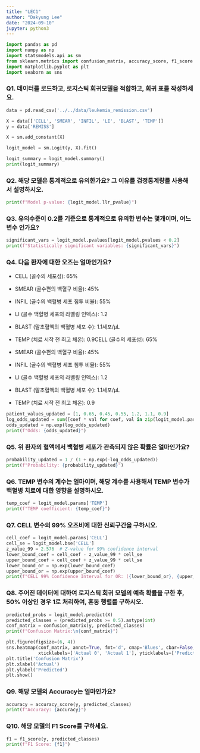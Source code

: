 ```yaml
---
title: "LEC1"
author: "Dakyung Lee"
date: "2024-09-10"
jupyter: python3
---
```


```python
import pandas as pd
import numpy as np
import statsmodels.api as sm
from sklearn.metrics import confusion_matrix, accuracy_score, f1_score
import matplotlib.pyplot as plt
import seaborn as sns
```

### Q1. 데이터를 로드하고, 로지스틱 회귀모델을 적합하고, 회귀 표를 작성하세요.
```python
data = pd.read_csv('../../data/leukemia_remission.csv')

X = data[['CELL', 'SMEAR', 'INFIL', 'LI', 'BLAST', 'TEMP']]
y = data['REMISS']

X = sm.add_constant(X)

logit_model = sm.Logit(y, X).fit()

logit_summary = logit_model.summary()
print(logit_summary)
```

### Q2. 해당 모델은 통계적으로 유의한가요? 그 이유를 검정통계량를 사용해서 설명하시오.
```python
print(f"Model p-value: {logit_model.llr_pvalue}")
```

### Q3. 유의수준이 0.2를 기준으로 통계적으로 유의한 변수는 몇개이며, 어느 변수 인가요?
```python
significant_vars = logit_model.pvalues[logit_model.pvalues < 0.2]
print(f"Statistically significant variables: {significant_vars}")
```

### Q4. 다음 환자에 대한 오즈는 얼마인가요?

* CELL (골수의 세포성): 65%

* SMEAR (골수편의 백혈구 비율): 45%

* INFIL (골수의 백혈병 세포 침투 비율): 55%

* LI (골수 백혈병 세포의 라벨링 인덱스): 1.2

* BLAST (말초혈액의 백혈병 세포 수): 1.1세포/μL

* TEMP (치료 시작 전 최고 체온): 0.9CELL (골수의 세포성): 65%

* SMEAR (골수편의 백혈구 비율): 45%

* INFIL (골수의 백혈병 세포 침투 비율): 55%

* LI (골수 백혈병 세포의 라벨링 인덱스): 1.2

* BLAST (말초혈액의 백혈병 세포 수): 1.1세포/μL

* TEMP (치료 시작 전 최고 체온): 0.9

```python
patient_values_updated = [1, 0.65, 0.45, 0.55, 1.2, 1.1, 0.9]
log_odds_updated = sum([coef * val for coef, val in zip(logit_model.params, patient_values_updated)])
odds_updated = np.exp(log_odds_updated)
print(f"Odds: {odds_updated}")
```

### Q5. 위 환자의 혈액에서 백혈병 세포가 관측되지 않은 확률은 얼마인가요?
```python
probability_updated = 1 / (1 + np.exp(-log_odds_updated))
print(f"Probability: {probability_updated}")
```

### Q6. TEMP 변수의 계수는 얼마이며, 해당 계수를 사용해서 TEMP 변수가 백혈병 치료에 대한 영향을 설명하시오.
```python
temp_coef = logit_model.params['TEMP']
print(f"TEMP coefficient: {temp_coef}")
```

### Q7. CELL 변수의 99% 오즈비에 대한 신뢰구간을 구하시오.
```python
cell_coef = logit_model.params['CELL']
cell_se = logit_model.bse['CELL']
z_value_99 = 2.576  # Z-value for 99% confidence interval
lower_bound_coef = cell_coef - z_value_99 * cell_se
upper_bound_coef = cell_coef + z_value_99 * cell_se
lower_bound_or = np.exp(lower_bound_coef)
upper_bound_or = np.exp(upper_bound_coef)
print(f"CELL 99% Confidence Interval for OR: ({lower_bound_or}, {upper_bound_or})")
```

### Q8. 주어진 데이터에 대하여 로지스틱 회귀 모델의 예측 확률을 구한 후, 50% 이상인 경우 1로 처리하여, 혼동 행렬를 구하시오.

```python
predicted_probs = logit_model.predict(X)
predicted_classes = (predicted_probs >= 0.5).astype(int)
conf_matrix = confusion_matrix(y, predicted_classes)
print(f"Confusion Matrix:\n{conf_matrix}")

plt.figure(figsize=(6, 4))
sns.heatmap(conf_matrix, annot=True, fmt='d', cmap='Blues', cbar=False,
            xticklabels=['Actual 0', 'Actual 1'], yticklabels=['Predicted 0', 'Predicted 1'])
plt.title('Confusion Matrix')
plt.xlabel('Actual')
plt.ylabel('Predicted')
plt.show()
```

### Q9. 해당 모델의 Accuracy는 얼마인가요?

```python
accuracy = accuracy_score(y, predicted_classes)
print(f"Accuracy: {accuracy}")
```

### Q10. 해당 모델의 F1 Score를 구하세요.

```python
f1 = f1_score(y, predicted_classes)
print(f"F1 Score: {f1}")
```